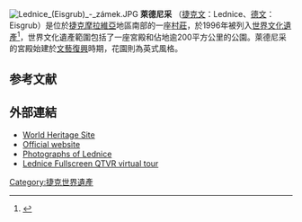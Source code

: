 [[File:Lednice_(Eisgrub)_-_zámek.JPG|thumb]]
'''萊德尼采''' （[[捷克文|捷克文]]：Lednice、[[德文|德文]]：Eisgrub）是位於[[捷克|捷克]][[摩拉維亞|摩拉維亞]]地區南部的一座[[村莊|村莊]]，於1996年被列入[[世界文化遺產|世界文化遺產]]<ref>{{cite web|url=http://whc.unesco.org/en/list/763|title=Lednice-Valtice Cultural Landscape|publisher=UNESCO|date=|accessdate=2014-11-01|archive-date=2017-07-11|archive-url=https://web.archive.org/web/20170711121034/http://whc.unesco.org/en/list/763|dead-url=no}}</ref>，世界文化遺產範圍包括了一座宮殿和佔地逾200平方公里的公園。萊德尼采的宮殿始建於[[文藝復興|文藝復興]]時期，花園則為英式風格。

== 参考文献 ==
{{reflist}}

== 外部連結 ==
* [http://whc.unesco.org/pg.cfm?cid=31&id_site=763 World Heritage Site] {{Wayback|url=http://whc.unesco.org/pg.cfm?cid=31&id_site=763 |date=20141102005914 }}
* [http://www.lednice.cz Official website] {{Wayback|url=http://www.lednice.cz/ |date=20070510145854 }}
* [http://www.zamky-hrady.cz/1/lednice-e.htm Photographs of Lednice] {{Wayback|url=http://www.zamky-hrady.cz/1/lednice-e.htm |date=20141101205735 }}
* [http://virtualtravel.cz/czech/galeries.php?g=20&l=EN&t= Lednice Fullscreen QTVR virtual tour]{{Dead link|date=2018年7月 |bot=InternetArchiveBot |fix-attempted=yes }}

{{Authority control}}
[[Category:捷克世界遺產|Category:捷克世界遺產]]